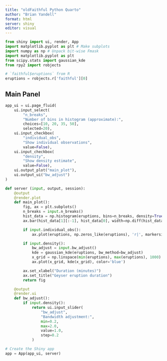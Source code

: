 ```yaml
---
title: "oldFaithful Python Quarto"
author: "Brian Yandell"
format: html
server: shiny
editor: visual
---
```


```python
from shiny import ui, render, App
import matplotlib.pyplot as plt # Make subplots
import numpy as np # Unpack bit-wise Fmask
import matplotlib.pyplot as plt
from scipy.stats import gaussian_kde
from rpy2 import robjects

# `faithful$eruptions` from R
eruptions = robjects.r['faithful'][0]
```

## Main Panel

```python
app_ui = ui.page_fluid(
    ui.input_select(
        "n_breaks",
        "Number of bins in histogram (approximate):",
        choices=[10, 20, 35, 50],
        selected=20),
    ui.input_checkbox(
        "individual_obs",
        "Show individual observations",
        value=False),
    ui.input_checkbox(
        "density",
        "Show density estimate",
        value=False),
    ui.output_plot("main_plot"),
    ui.output_ui("bw_adjust")
)
```

```python
def server (input, output, session):
    @output
    @render.plot
    def main_plot():
        fig, ax = plt.subplots()
        n_breaks = input.n_breaks()
        hist_data = np.histogram(eruptions, bins=n_breaks, density=True)
        ax.bar(hist_data[1][:-1], hist_data[0], width=np.diff(hist_data[1]), edgecolor='black', align='edge')

        if input.individual_obs():
            ax.plot(eruptions, np.zeros_like(eruptions), 'r|', markersize=10)

        if input.density():
            bw_adjust = input.bw_adjust()
            kde = gaussian_kde(eruptions, bw_method=bw_adjust)
            x_grid = np.linspace(min(eruptions), max(eruptions), 1000)
            ax.plot(x_grid, kde(x_grid), color='blue')

        ax.set_xlabel("Duration (minutes)")
        ax.set_title("Geyser eruption duration")
        return fig

    @output
    @render.ui
    def bw_adjust():
        if input.density():
            return ui.input_slider(
                "bw_adjust",
                "Bandwidth adjustment:",
                min=0.2,
                max=2.0,
                value=1.0,
                step=0.2
            )
```

```python
# Create the Shiny app
app = App(app_ui, server)
```

